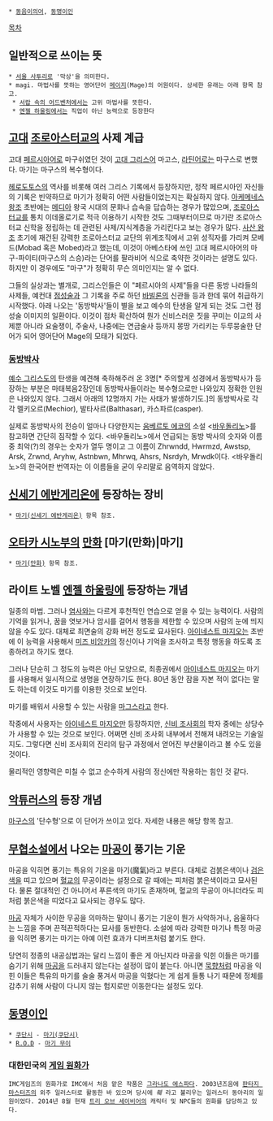  * [[동음이의어]], [[동명이인]]
[[목차]]
== 일반적으로 쓰이는 뜻 ==
 * [[서울 사투리]]로 '막상'을 의미한다.
 * magi. 마법사를 뜻하는 영어단어 [[메이지]](Mage)의 어원이다. 상세한 유래는 아래 항목 참고.
  * [[서랍 속의 어드벤처]]에서는 고위 마법사를 뜻한다.
  * [[엔젤 하울링]]에서는 직업이 아닌 능력으로 등장한다

== [[고대]] [[조로아스터교]]의 사제 계급 ==
고대 [[페르시아어]]로 마구쉬였던 것이 [[고대 그리스어]] 마고스, [[라틴어]]로는 마구스로 변했다. 마기는 마구스의 복수형이다.

[[헤로도토스]]의 역사를 비롯해 여러 그리스 기록에서 등장하지만, 정작 페르시아인 자신들의 기록은 빈약하므로 마기가 정확히 어떤 사람들이었는지는 확실하지 않다. [[아케메네스 왕조]] 초반에는 [[메디아]] 왕국 시대의 문화나 습속을 답습하는 경우가 많았으며, [[조로아스터교]]를 통치 이데올로기로 적극 이용하기 시작한 것도 그때부터이므로 마기란 조로아스터교 신학을 정립하는 데 관련된 사제/지식계층을 가리킨다고 보는 경우가 많다. [[사산 왕조]] 초기에 재건된 강력한 조로아스터교 교단의 위계조직에서 고위 성직자를 가리켜 모베드(Mobad 혹은 Mobed)라고 했는데, 이것이 아베스타에 쓰인 고대 페르시아어의 마구-파이티(마구스의 스승)라는 단어를 팔라비어 식으로 축약한 것이라는 설명도 있다. 하지만 이 경우에도 "마구"가 정확히 무슨 의미인지는 알 수 없다.

그들의 실상과는 별개로, 그리스인들은 이 "페르시아의 사제"들을 다른 동방 나라들의 사제들, 예컨대 [[점성술]]과 그 기록을 주로 하던 [[바빌론]]의 신관들 등과 한데 묶어 취급하기 시작했다. 아래 나오는 '동방박사'들이 별을 보고 예수의 탄생을 알게 되는 것도 그런 점성술 이미지의 일환이다. 이것이 점차 확산하여 뭔가 신비스러운 짓을 꾸미는 이교의 사제뿐 아니라 요술쟁이, 주술사, 나중에는 연금술사 등까지 몽땅 가리키는 두루뭉술한 단어가 되어 영어단어 Mage의 모태가 되었다.

=== [[동방박사]] ===
[[예수 그리스도]]의 탄생을 예견해 축하해주러 온 3명[* 주의할게 성경에서 동방박사가 등장하는 부분은 마태복음2장인데 동방박사들이라는 복수형으로만 나와있지 정확한 인원은 나와있지 않다. 그래서 아래의 12명까지 가는 사태가 발생하기도.]의 동방박사로 각각 멜키오르(Mechior), 발타사르(Balthasar), 카스파르(casper).

실제로 동방박사의 전승이 얼마나 다양한지는 [[움베르토 에코]]의 소설 <[[바우돌리노]]>를 참고하면 간단히 짐작할 수 있다. <바우돌리노>에서 언급되는 동방 박사의 숫자와 이름 중 최악(?)의 경우는 숫자가 열두 명이고 그 이름이 Zhrwndd, Hwrmzd, Awstsp, Arsk, Zrwnd, Aryhw, Astnbwn, Mhrwq, Ahsrs, Nsrdyh, Mrwdk이다. <바우돌리노>의 한국어판 번역자는 이 이름들을 굳이 우리말로 음역하지 않았다.

== [[신세기 에반게리온]]에 등장하는 장비 ==
 * [[마기(신세기 에반게리온)]] 항목 참조.

== [[오타카 시노부]]의 [[만화]] [마기(만화)|마기] ==
 * [[마기(만화)]] 항목 참조.

== 라이트 노벨 [[엔젤 하울링]]에 등장하는 개념 ==
일종의 마법. 그러나 [[염사]]와는 다르게 후천적인 연습으로 얻을 수 있는 능력이다. 사람의 기억을 읽거나, 꿈을 엿보거나 암시를 걸어서 행동을 제한할 수 있으며 사람의 눈에 띄지 않을 수도 있다. 대체로 최면술의 강화 버전 정도로 묘사된다. [[아이네스트 마지오]]는 초반에 이 능력을 사용해서 [[미즈 비앙카]]의 정신이나 기억을 조사하고 특정 행동을 하도록 조종하려고 하기도 했다.

그러나 단순히 그 정도의 능력은 아닌 모양으로, 최종권에서 [[아이네스트 마지오]]는 마기를 사용해서 일시적으로 생명을 연장하기도 한다. 80년 동안 잠을 자본 적이 없다는 말도 하는데 이것도 마기를 이용한 것으로 보인다.  

마기를 배워서 사용할 수 있는 사람을 [[마그스]]라고 한다. 

작중에서 사용자는 [[아이네스트 마지오]]만 등장하지만, [[신비 조사회]]의 학자 중에는 상당수가 사용할 수 있는 것으로 보인다. 어쩌면 신비 조사회 내부에서 전해져 내려오는 기술일지도. 그렇다면 신비 조사회의 진리의 탐구 과정에서 얻어진 부산물이라고 볼 수도 있을 것이다.

물리적인 영향력은 미칠 수 없고 순수하게 사람의 정신에만 작용하는 힘인 것 같다. 

== [[악튜러스]]의 등장 개념 ==
[[마구스]]의 '단수형'으로 이 단어가 쓰이고 있다. 자세한 내용은 해당 항목 참고.

== [[무협소설]]에서 나오는 [[마공]]이 풍기는 기운 ==
마공을 익히면 풍기는 특유의 기운을 마기(魔氣)라고 부른다. 대체로 검붉은색이나 [[검은색]]을 띠고 있으며 [[혈교]]의 무공이라는 설정으로 갈 때에는 피처럼 붉은색이라고 묘사된다. 물론 절대적인 건 아니어서 푸른색의 마기도 존재하며, 혈교의 무공이 아니더라도 피처럼 붉은색을 띠었다고 묘사되는 경우도 많다.

[[마공]] 자체가 사이한 무공을 의마하는 말이니 풍기는 기운이 뭔가 사악하거나, 음울하다는 느낌을 주며 끈적끈적하다는 묘사를 동반한다. 소설에 따라 강력한 마기나 특정 마공을 익히면 풍기는 마기는 아예 이런 효과가 디버프처럼 붙기도 한다.

당연히 정종의 내공심법과는 달리 느낌이 좋은 게 아닌지라 마공을 익힌 이들은 마기를 숨기기 위해 [[마공]]을 드러내지 않는다는 설정이 많이 붙는다. 아니면 [[묵향]]처럼 마공을 익힌 이들은 특유의 마기를 술술 풍겨서 마공을 익혔다는 게 쉽게 들통 나기 때문에 정체를 감추기 위해 사람이 다니지 않는 험지로만 이동한다는 설정도 있다.

== [[동명이인]] ==
 * [[쿠단시]] - [[마기(쿠단시)]]
 * [[R.O.D]] - [[마기 무이]] 
=== 대한민국의 [[게임 원화가]] ===
 IMC게임즈의 원화가로 IMC에서 처음 맡은 작품은 [[그라나도 에스파다]]. 2003년즈음에 [[판타지 마스터즈]]의 외주 일러스터로 활동한 바 있으며 당시에 ''훼'' 라고 불리우는 일러스터 동아리의 일원이었다. 2014년 8월 현재 [[트리 오브 세이비어]]의 캐릭터 및 NPC들의 원화를 담당하고 있다.
